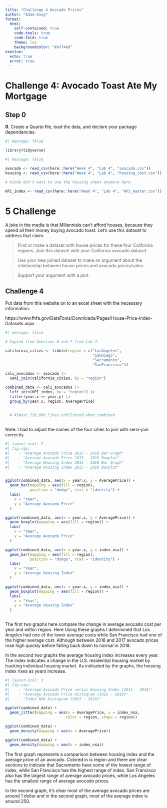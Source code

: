 ```yaml
---
title: "Challenge 4 Avocado Prices"
author: "Adam Kong"
format:
  html:
    self-contained: true
    code-tools: true
    code-fold: true
    theme: lux
    backgroundcolor: "#aff4e8"
exectue:
  echo: true
  error: true
---
```


# **Challenge 4: Avocado Toast Ate My Mortgage**

## Step 0

**0.** Create a Quarto file, load the data, and declare your package dependencies.

```r
#| message: false

library(tidyverse)
```

```r
#| message: false

avocado <- read_csv(here::here("Week 4", "Lab 4", "avocado.csv"))
housing <- read_csv(here::here("Week 4", "Lab 4", "housing_cost.csv"))

# Kinda don't want to use the housing sheet anymore here

HPI_index <- read_csv(here::here("Week 4", "Lab 4", "HPI_master.csv"))
```

# **5 Challenge**

A joke in the media is that Millennials can't afford houses, because they spend all their money buying avocado toast. Let's use this dataset to address that claim.

> Find or make a dataset with house prices for these four California regions. Join this dataset with your California avocado dataset.

> Use your new joined dataset to make an argument about the relationship between house prices and avocado prices/sales.

> Support your argument with a plot.

## Challenge 4

Put data from this website on to an excel sheet with the necessary information:

https://www.fhfa.gov/DataTools/Downloads/Pages/House-Price-Index-Datasets.aspx

```r
#| message: false

# Copied from Question 6 and 7 from Lab 4.

california_cities <- tibble(region = c("LosAngeles",
                                       "SanDiego",
                                       "Sacramento",
                                       "SanFrancisco"))

cali_avocados <- avocado |>
  semi_join(california_cities, by = "region")

combined_data <- cali_avocados |>
  left_join(HPI_index, by = "region") |>
  filter(year.x == year.y) |>
  group_by(year.x, region, AveragePrice)
  
  
  # Almost 720,000 lines unfiltered when combined
  

```

Note: I had to adjust the names of the four cities to join with semi-join correctly.

```r
#| layout-ncol: 2
#| fig-cap: 
#|    - "Average Avocado Price 2015 - 2018 Bar Graph"
#|    - "Average Avocado Price 2015 - 2018 Boxplot"
#|    - "Average Housing Index 2015 - 2018 Bar Graph"
#|    - "Average Housing Index 2015 - 2018 Boxplot"


ggplot(combined_data, aes(x = year.x, y = AveragePrice)) +
  geom_bar(mapping = aes(fill = region),
           position = "dodge", stat = "identity") +
  labs(
    x = "Year",
    y = "Average Avocado Price"
  )

ggplot(combined_data, aes(x = year.x, y = AveragePrice)) +
  geom_boxplot(mapping = aes(fill = region)) +
  labs(
    x = "Year",
    y = "Average Avocado Price"
  )

ggplot(combined_data, aes(x = year.x, y = index_nsa)) +
  geom_bar(mapping = aes(fill = region),
           position = "dodge", stat = "identity") +
  labs(
    x = "Year",
    y = "Average Housing Index"
  )

ggplot(combined_data, aes(x = year.x, y = index_nsa)) +
  geom_boxplot(mapping = aes(fill = region)) +
  labs(
    x = "Year",
    y = "Average Housing Index"
  )
  
```

The first two graphs here compare the change in average avocado cost per year and within region. Here Using these graphs I determined that Los Angeles had one of the lower average costs while San Francisco had one of the higher average cost. Although between 2016 and 2017 avocado prices rose high quickly before falling back down to normal in 2018.

In the second two graphs the average housing index increases every year. The index indicates a change in the U.S. residential housing market by tracking individual housing market. As indicated by the graphs, the housing index rises as years increase.

```r
#| layout-ncol: 3
#| fig-cap: 
#|    - "Average Avocado Price versus Housing Index (2015 - 2018)"
#|    - "Average Avocado Price Histogram (2015 - 2018)"
#|    - "Index NSA Histogram (2015 - 2018)"

ggplot(combined_data) +
  geom_jitter(mapping = aes(x = AveragePrice, y = index_nsa, 
                           color = region, shape = region))

ggplot(combined_data) +
  geom_density(mapping = aes(x = AveragePrice))

ggplot(combined_data) +
  geom_density(mapping = aes(x = index_nsa))

```

The first graph represents a comparison between housing index and the average price of an avocado. Colored in is region and there are clear sections to indicate that Sacramento have some of the lowest range of index, while San Francisco has the highest range of index. San Francisco also has the largest range of average avocado prices, while Los Angeles has the smallest range of average avocado prices.

In the second graph, it's clear most of the average avocado prices are around 1 dollar and in the second graph, most of the average index is around 250.
